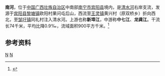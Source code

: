 {{Otheruses|南河|other=同名或類似名的其它條目描述}}
{{Infobox River
  | river_name      = 南河
  | image_name      = 
  | image_size      = 
  | caption         = 
  | origin          = [[广西壮族自治区|广西壮族自治区]][[宾阳县|宾阳县]][[黎塘镇|黎塘镇]]果问
  | mouth           = 广西壮族自治区[[宾阳县|宾阳县]][[邹圩镇|邹圩镇]]同礼村[[清水河_(红水河)|清水河]]
  | basin_countries = {{PRC}}
  | length          = 74 km
  | elevation       = 
  | mouth_elevation = 
  | discharge       = 
  | watershed       = 900 km<sup>2</sup>
}}
'''南河'''，位于[[中国|中国]][[广西壮族自治区|广西壮族自治区]]中南部[[南宁市|南宁市]][[宾阳县|宾阳县]]境内，是[[清水河_(红水河)|清水河]]右岸支流，发源于[[宾阳县|宾阳县]][[黎塘镇|黎塘镇]]欧阳村果问屯后山，西流至[[王灵镇|王灵镇]]黄兴村（原双桥乡）折向西北，至[[邹圩镇|邹圩镇]]同礼村注入清水河。上游也称'''新埠江'''，中游称'''中七江'''、'''龙龚江'''。干流长74千米，平均比降0.9‰，流域面积900平方千米。<ref name="中国河湖大典">{{cite book zh |author=《[[中国河湖大典|中国河湖大典]]》编纂委员会 |title=《中国河湖大典·珠江卷》 |format=M|edition=1 |location=北京 |publisher=中国水利水电出版社 |date=2013年1月 |pages=84页 |id= ISBN 978-7-5170-0561-2}}</ref>

==参考资料==
{{reflist}}

[[Category:紅水河水系|N]]
[[Category:广西河流|N]]